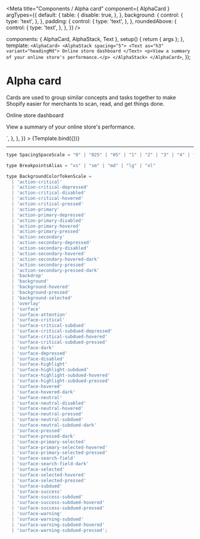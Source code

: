 
<Meta
  title="Components / Alpha card"
  component={ AlphaCard }
  argTypes={{
    default: {
      table: {
        disable: true,
      },
    },
    background: {
      control: {
        type: 'text',
      },
    },
    padding: {
      control: {
        type: 'text',
      },
    },
    roundedAbove: {
      control: {
        type: 'text',
      },
    },
  }}
/>

  components: { AlphaCard, AlphaStack, Text },
  setup() {
    return { args };
  },
  template: `
    <AlphaCard>
      <AlphaStack spacing="5">
        <Text as="h3" variant="headingMd">
          Online store dashboard
        </Text>
        <p>View a summary of your online store's performance.</p>
      </AlphaStack>
    </AlphaCard>
  `,
});

# Alpha card

Cards are used to group similar concepts and tasks together to make Shopify easier for merchants to scan, read, and get things done.

<Canvas>
  <Story
    name="Alpha card"
    height="200px"
    parameters={{
      docs: {
        source: {
          code: dedent`
            <AlphaCard>
              <AlphaStack spacing="5">
                <Text as="h3" variant="headingMd">
                  Online store dashboard
                </Text>
                <p>View a summary of your online store's performance.</p>
              </AlphaStack>
            </AlphaCard>
          `,
        },
      },
    }}
  >
    {Template.bind({})}
  </Story>
</Canvas>

<ArgsTable story="Alpha card" />

---

```javascript
type SpacingSpaceScale = "0" | "025" | "05" | "1" | "2" | "3" | "4" | "5" | "6" | "8" | "10" | "12" | "16" | "20" | "24" | "28" | "32"
```

```javascript
type BreakpointsAlias = "xs" | "sm" | "md" | "lg" | "xl"
```


```javascript
type BackgroundColorTokenScale =
  | 'action-critical'
  | 'action-critical-depressed'
  | 'action-critical-disabled'
  | 'action-critical-hovered'
  | 'action-critical-pressed'
  | 'action-primary'
  | 'action-primary-depressed'
  | 'action-primary-disabled'
  | 'action-primary-hovered'
  | 'action-primary-pressed'
  | 'action-secondary'
  | 'action-secondary-depressed'
  | 'action-secondary-disabled'
  | 'action-secondary-hovered'
  | 'action-secondary-hovered-dark'
  | 'action-secondary-pressed'
  | 'action-secondary-pressed-dark'
  | 'backdrop'
  | 'background'
  | 'background-hovered'
  | 'background-pressed'
  | 'background-selected'
  | 'overlay'
  | 'surface'
  | 'surface-attention'
  | 'surface-critical'
  | 'surface-critical-subdued'
  | 'surface-critical-subdued-depressed'
  | 'surface-critical-subdued-hovered'
  | 'surface-critical-subdued-pressed'
  | 'surface-dark'
  | 'surface-depressed'
  | 'surface-disabled'
  | 'surface-highlight'
  | 'surface-highlight-subdued'
  | 'surface-highlight-subdued-hovered'
  | 'surface-highlight-subdued-pressed'
  | 'surface-hovered'
  | 'surface-hovered-dark'
  | 'surface-neutral'
  | 'surface-neutral-disabled'
  | 'surface-neutral-hovered'
  | 'surface-neutral-pressed'
  | 'surface-neutral-subdued'
  | 'surface-neutral-subdued-dark'
  | 'surface-pressed'
  | 'surface-pressed-dark'
  | 'surface-primary-selected'
  | 'surface-primary-selected-hovered'
  | 'surface-primary-selected-pressed'
  | 'surface-search-field'
  | 'surface-search-field-dark'
  | 'surface-selected'
  | 'surface-selected-hovered'
  | 'surface-selected-pressed'
  | 'surface-subdued'
  | 'surface-success'
  | 'surface-success-subdued'
  | 'surface-success-subdued-hovered'
  | 'surface-success-subdued-pressed'
  | 'surface-warning'
  | 'surface-warning-subdued'
  | 'surface-warning-subdued-hovered'
  | 'surface-warning-subdued-pressed';
```

